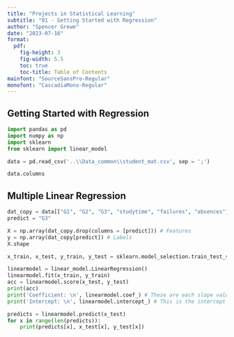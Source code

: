 ```yaml
---
title: "Projects in Statistical Learning"
subtitle: "01 - Getting Started with Regression"
author: "Spencer Grewe"
date: "2023-07-16"
format:
  pdf:
    fig-height: 3
    fig-width: 5.5
    toc: true
    toc-title: Table of Contents
mainfont: "SourceSansPro-Regular"
monofont: "CascadiaMono-Regular"
---
```



## Getting Started with Regression
```python
import pandas as pd
import numpy as np
import sklearn
from sklearn import linear_model
```

```python
data = pd.read_csv('..\\Data_common\\student_mat.csv', sep = ';')
```
```python
data.columns
```


## Multiple Linear Regression
```python
dat_copy = data[["G1", "G2", "G3", "studytime", "failures", "absences"]]
predict = "G3"

X = np.array(dat_copy.drop(columns = [predict])) # Features
y = np.array(dat_copy[predict]) # Labels
X.shape

```

```python
x_train, x_test, y_train, y_test = sklearn.model_selection.train_test_split(X, y, test_size = 0.1)

linearmodel = linear_model.LinearRegression()
linearmodel.fit(x_train, y_train)
acc = linearmodel.score(x_test, y_test)
print(acc)
print('Coefficient: \n', linearmodel.coef_) # These are each slope value
print('Intercept: \n', linearmodel.intercept_) # This is the intercept
```


```python
predicts = linearmodel.predict(x_test)
for x in range(len(predicts)):
    print(predicts[x], x_test[x], y_test[x])
```